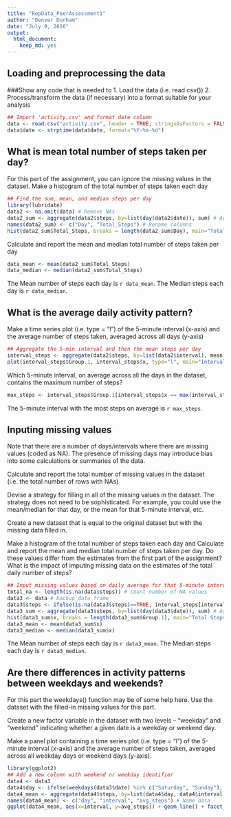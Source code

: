 ```yaml
---
title: "RepData_PeerAssessment1"
author: "Denver Durham"
date: "July 9, 2016"
output: 
  html_document: 
    keep_md: yes
---
```


## Loading and preprocessing the data

###Show any code that is needed to
1. Load the data (i.e. read.csv())
2. Process/transform the data (if necessary) into a format suitable for your analysis

```r
## Import 'activity.csv' and format date column
data <- read.csv("activity.csv", header = TRUE, stringsAsFactors = FALSE)
data$date <- strptime(data$date, format="%Y-%m-%d")
```

## What is mean total number of steps taken per day?

For this part of the assignment, you can ignore the missing values in the dataset.
Make a histogram of the total number of steps taken each day

```r
## Find the sum, mean, and median steps per day
library(lubridate)
data2 <- na.omit(data) # Remove NAs
data2_sum <- aggregate(data2$steps, by=list(day(data2$date)), sum) # Aggregate sum
names(data2_sum) <- c("Day", "Total_Steps") # Rename columns
hist(data2_sum$Total_Steps, breaks = length(data2_sum$Day), main="Total Steps Histogram", xlab="Steps taken") # Plot in histogram
```

Calculate and report the mean and median total number of steps taken per day

```r
data_mean <- mean(data2_sum$Total_Steps)
data_median <- median(data2_sum$Total_Steps)
```

The Mean number of steps each day is `r data_mean`.
The Median steps each day is `r data_median`.

## What is the average daily activity pattern?

Make a time series plot (i.e. type = "l") of the 5-minute interval (x-axis) and the average number of steps taken, averaged across all days (y-axis)

```r
## Aggregate the 5-min interval and then the mean steps per day
interval_steps <- aggregate(data2$steps, by=list(data2$interval), mean)
plot(interval_steps$Group.1, interval_steps$x, type="l", main="Interval Activity", xlab="5 min Interval", ylab="Average Steps")
```

Which 5-minute interval, on average across all the days in the dataset, contains the maximum number of steps?

```r
max_steps <- interval_steps$Group.1[interval_steps$x == max(interval_steps$x)]
```

The 5-minute interval with the most steps on average is `r max_steps`.

## Inputing missing values

Note that there are a number of days/intervals where there are missing values (coded as NA). The presence of missing days may introduce bias into some calculations or summaries of the data.

Calculate and report the total number of missing values in the dataset (i.e. the total number of rows with NAs)

Devise a strategy for filling in all of the missing values in the dataset. The strategy does not need to be sophisticated. For example, you could use the mean/median for that day, or the mean for that 5-minute interval, etc.

Create a new dataset that is equal to the original dataset but with the missing data filled in.

Make a histogram of the total number of steps taken each day and Calculate and report the mean and median total number of steps taken per day. Do these values differ from the estimates from the first part of the assignment? What is the impact of imputing missing data on the estimates of the total daily number of steps?

```r
## Input missing values based on daily average for that 5-minute interval
total_na <- length(is.na(data$steps)) # count number of NA values
data3 <- data # backup data frame
data3$steps <- ifelse(is.na(data3$steps)==TRUE, interval_steps[interval_steps$Group.1 %in% data3$interval, 2], data3$steps) # replace NA values with 5 min interval averages
data3_sum <- aggregate(data3$steps, by=list(day(data3$date)), sum) # Aggregate sum
hist(data3_sum$x, breaks = length(data3_sum$Group.1), main="Total Steps Histogram", xlab="Steps taken") # Plot in histogram
data3_mean <- mean(data3_sum$x)
data3_median <- median(data3_sum$x)
```

The Mean number of steps each day is `r data3_mean`.
The Median steps each day is `r data3_median`.

## Are there differences in activity patterns between weekdays and weekends?

For this part the weekdays() function may be of some help here. Use the dataset with the filled-in missing values for this part.

Create a new factor variable in the dataset with two levels -- "weekday" and "weekend" indicating whether a given date is a weekday or weekend day.

Make a panel plot containing a time series plot (i.e. type = "l") of the 5-minute interval (x-axis) and the average number of steps taken, averaged across all weekday days or weekend days (y-axis).

```r
library(ggplot2)
## Add a new column with weekend or weekday identifier
data4 <- data3
data4$day <- ifelse(weekdays(data3$date) %in% c("Saturday", "Sunday"), "weekend", "weekday") # Define weekdays
data4_mean <- aggregate(data4$steps, by=list(data4$day, data4$interval), mean) # Aggregate means
names(data4_mean) <- c("day", "interval", "avg_steps") # Name data
ggplot(data4_mean, aes(x=interval, y=avg_steps)) + geom_line() + facet_grid(day~.) # Plot lines
```


